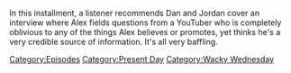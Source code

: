 {{DEFAULTSORT:
    #_EPISODE_0841:Like A Pearl Before A Swine
}}{{Episode
    | title           = Like A Pearl Before A Swine
    | caption         = Listen to this episode on [https://knowledgefight.libsyn.com/841-like-a-pearl-before-a-swine Libsyn] [https://open.spotify.com/episode/0m7PymMEKo30cuO0mLxvbk Spotify], Read the [[Transcript/841: Like A Pearl Before A Swine|Unofficial Transcript]], View discussion on [https://reddit.com/15yy44m Reddit]
    | episodeNumber   = 841
    | length          = 02:33:20
    | airDate         = August 23, 2023
    | episodeType     = [[:Category:Present Day|Present Day]], [[:Category:Wacky Wednesday|Wacky Wednesday]]
    | appearance      = [[Donald Trump]], [[Henry Kissinger]], [[Barry Goldwater]]
    | previousEpisode = [[840: August 18, 2023]]
    | nextEpisode     = [[842: Amanda Moore Returns]]
}}

{{Stub}}

In this installment, a listener recommends Dan and Jordan cover an interview where Alex fields questions from a YouTuber who is completely oblivious to any of the things Alex believes or promotes, yet thinks he's a very credible source of information. It's all very baffling.

[[Category:Episodes]]
[[Category:Present Day]]
[[Category:Wacky Wednesday]]
